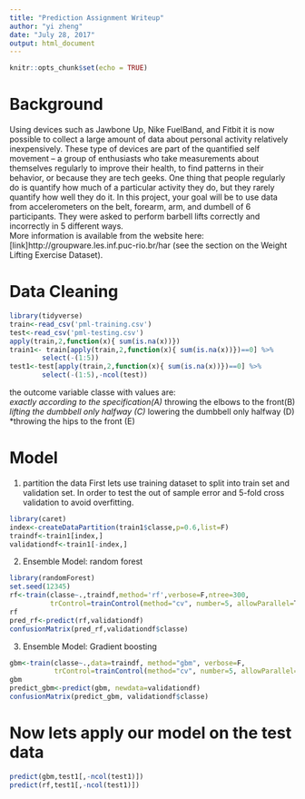 ---
title: "Prediction Assignment Writeup"
author: "yi zheng"
date: "July 28, 2017"
output: html_document
---

```{r setup, include=FALSE}
knitr::opts_chunk$set(echo = TRUE)
```
# Background  

Using devices such as Jawbone Up, Nike FuelBand, and Fitbit it is now possible to collect a large amount of data about personal activity relatively inexpensively. These type of devices are part of the quantified self movement – a group of enthusiasts who take measurements about themselves regularly to improve their health, to find patterns in their behavior, or because they are tech geeks. One thing that people regularly do is quantify how much of a particular activity they do, but they rarely quantify how well they do it. In this project, your goal will be to use data from accelerometers on the belt, forearm, arm, and dumbell of 6 participants. They were asked to perform barbell lifts correctly and incorrectly in 5 different ways.  
More information is available from the website here: [link]http://groupware.les.inf.puc-rio.br/har (see the section on the Weight Lifting Exercise Dataset).

# Data Cleaning

```{r,message=FALSE,warning=FALSE}
library(tidyverse)
train<-read_csv('pml-training.csv')
test<-read_csv('pml-testing.csv')
apply(train,2,function(x){ sum(is.na(x))})
train1<- train[apply(train,2,function(x){ sum(is.na(x))})==0] %>%
        select(-(1:5))
test1<-test[apply(train,2,function(x){ sum(is.na(x))})==0] %>%
        select(-(1:5),-ncol(test))
```
the outcome variable classe with values are:  
*exactly according to the specification(A)
*throwing the elbows to the front(B)
*lifting the dumbbell only halfway (C)
*lowering the dumbbell only halfway (D)
*throwing the hips to the front (E)

# Model 
1. partition the data
First lets use training dataset to split into train set and validation set. In order to test the out of sample error and 5-fold cross validation to avoid overfitting.
```{r,message=FALSE}
library(caret)
index<-createDataPartition(train1$classe,p=0.6,list=F)
traindf<-train1[index,]
validationdf<-train1[-index,]
```

2. Ensemble Model: random forest
```{r,message=FALSE,warning=FALSE}
library(randomForest)
set.seed(12345)
rf<-train(classe~.,traindf,method='rf',verbose=F,ntree=300,
          trControl=trainControl(method="cv", number=5, allowParallel=T, verbose=T))
rf
pred_rf<-predict(rf,validationdf)
confusionMatrix(pred_rf,validationdf$classe)
```
3. Ensemble Model: Gradient boosting
```{r,message=FALSE,warning=FALSE}
gbm<-train(classe~.,data=traindf, method="gbm", verbose=F,
           trControl=trainControl(method="cv", number=5, allowParallel=T, verbose=T))
gbm
predict_gbm<-predict(gbm, newdata=validationdf)
confusionMatrix(predict_gbm, validationdf$classe)
```

# Now lets apply our model on the test data
```{r}
predict(gbm,test1[,-ncol(test1)])
predict(rf,test1[,-ncol(test1)])
```

